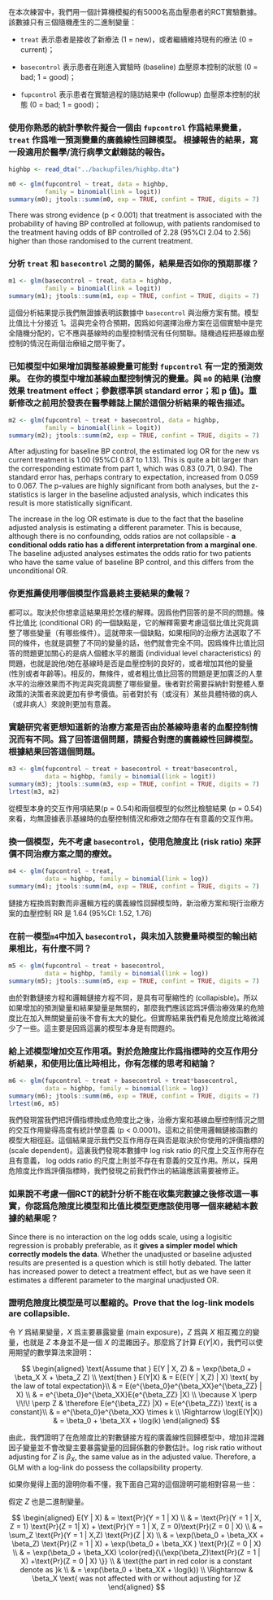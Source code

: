 

在本次練習中，我們用一個計算機模擬的有5000名高血壓患者的RCT實驗數據。該數據只有三個隨機產生的二進制變量：

- `treat` 表示患者是接收了新療法 (1 = new)，或者繼續維持現有的療法 (0 = current)；

- `basecontrol` 表示患者在剛進入實驗時 (baseline) 血壓原本控制的狀態 (0 = bad; 1 = good)；

- `fupcontrol` 表示患者在實驗過程的隨訪結果中 (followup) 血壓原本控制的狀態 (0 = bad; 1 = good)；


### 使用你熟悉的統計學軟件擬合一個由 `fupcontrol` 作爲結果變量，`treat` 作爲唯一預測變量的廣義線性回歸模型。 根據報告的結果，寫一段適用於醫學/流行病學文獻雜誌的報告。

```r
highbp <- read_dta("../backupfiles/highbp.dta")

m0 <- glm(fupcontrol ~ treat, data = highbp, 
          family = binomial(link = logit))
summary(m0); jtools::summ(m0, exp = TRUE, confint = TRUE, digits = 7)
```

There was strong evidence (p < 0.001) that treatment is associated with the probability of having BP controlled at followup, with patients randomised to the treatment having odds of BP controlled of 2.28 (95%CI 2.04 to 2.56) higher than those randomised to the current treatment. 

### 分析 `treat` 和 `basecontrol` 之間的關係，結果是否如你的預期那樣？


```r
m1 <- glm(basecontrol ~ treat, data = highbp, 
          family = binomial(link = logit))
summary(m1); jtools::summ(m1, exp = TRUE, confint = TRUE, digits = 7)
```

這個分析結果提示我們無證據表明該數據中 `basecontrol` 與治療方案有關。模型比值比十分接近 1。這與完全符合預期，因爲如何選擇治療方案在這個實驗中是完全隨機分配的，它不應與基線時的血壓控制情況有任何關聯。隨機過程把基線血壓控制的情況在兩個治療組之間平衡了。

### 已知模型中如果增加調整基線變量可能對 `fupcontrol` 有一定的預測效果。 在你的模型中增加基線血壓控制情況的變量。與 `m0` 的結果 (治療效果 treatment effect；參數標準誤 standard error；和 p 值)。重新修改之前用於發表在醫學雜誌上關於這個分析結果的報告描述。

```r
m2 <- glm(fupcontrol ~ treat + basecontrol, data = highbp, 
          family = binomial(link = logit))
summary(m2); jtools::summ(m2, exp = TRUE, confint = TRUE, digits = 7)
```


After adjusting for baseline BP control, the estimated log OR for the new vs current treatment is 1.00 (95%CI 0.87 to 1.13). This is quite a bit larger than the corresponding estimate from part 1, which was 0.83 (0.71, 0.94). The standard error has, perhaps contrary to expectation, increased from 0.059 to 0.067. The p-values are highly significant from both analyses, but the z-statistics is larger in the baseline adjusted analysis, which indicates this result is more statistically significant. 

The increase in the log OR estimate is due to the fact that the baseline adjusted analysis is estimating a different parameter. This is because, although there is no confounding, odds ratios are not collapsible - **a conditional odds ratio has a different interpretation from a marginal one**. The baseline adjusted analyses estimates the odds ratio for two patients who have the same value of baseline BP control, and this differs from the unconditional OR. 

### 你更推薦使用哪個模型作爲最終主要結果的彙報？

都可以。取決於你想拿這結果用於怎樣的解釋。因爲他們回答的是不同的問題。條件比值比 (conditional OR) 的一個缺點是，它的解釋需要考慮這個比值比究竟調整了哪些變量（有哪些條件）。這就帶來一個缺點，如果相同的治療方法選取了不同的條件，也就是調整了不同的變量的話，他們就會完全不同。因爲條件比值比回答的問題更加關心的是病人個體水平的層面 (individual level characteristics) 的問題，也就是說他/她在基線時是否是血壓控制的良好的，或者增加其他的變量 (性別或者年齡等)。相反的，無條件，或者粗比值比回答的問題是更加廣泛的人羣水平的治療效果而不拘泥與究竟調整了哪些變量。後者對於需要採納針對整體人羣政策的決策者來說更加有參考價值。前者對於有（或沒有）某些具體特徵的病人（或非病人）來說則更加有意義。

### 實驗研究者更想知道新的治療方案是否由於基線時患者的血壓控制情況而有不同。爲了回答這個問題，請擬合對應的廣義線性回歸模型。根據結果回答這個問題。

```r
m3 <- glm(fupcontrol ~ treat + basecontrol + treat*basecontrol, 
          data = highbp, family = binomial(link = logit))
summary(m3); jtools::summ(m3, exp = TRUE, confint = TRUE, digits = 7)
lrtest(m3, m2)
```

從模型本身的交互作用項結果(p = 0.54)和兩個模型的似然比檢驗結果 (p = 0.54) 來看，均無證據表示基線時的血壓控制情況和療效之間存在有意義的交互作用。

### 換一個模型，先不考慮 `basecontrol`，使用危險度比 (risk ratio) 來評價不同治療方案之間的療效。

```r
m4 <- glm(fupcontrol ~ treat, 
          data = highbp, family = binomial(link = log))
summary(m4); jtools::summ(m4, exp = TRUE, confint = TRUE, digits = 7)
```

鏈接方程換爲對數而非邏輯方程的廣義線性回歸模型時，新治療方案和現行治療方案的血壓控制 RR 是 1.64 (95%CI: 1.52, 1.76)

### 在前一模型`m4`中加入 `basecontrol`，與未加入該變量時模型的輸出結果相比，有什麼不同？

```r
m5 <- glm(fupcontrol ~ treat + basecontrol, 
          data = highbp, family = binomial(link = log))
summary(m5); jtools::summ(m5, exp = TRUE, confint = TRUE, digits = 7)
```

由於對數鏈接方程和邏輯鏈接方程不同，是具有可壓縮性的 (collapisble)。所以如果增加的預測變量和結果變量是無關的，那麼我們應該認爲評價治療效果的危險度比在加入無關變量前後不會有太大的變化。但實際結果我們看見危險度比略微減少了一些。這主要是因爲這裏的模型本身是有問題的。

### 給上述模型增加交互作用項。對於危險度比作爲指標時的交互作用分析結果，和使用比值比時相比，你有怎樣的思考和結論？

```r
m6 <- glm(fupcontrol ~ treat + basecontrol + treat*basecontrol, 
          data = highbp, family = binomial(link = log))
summary(m6); jtools::summ(m6, exp = TRUE, confint = TRUE, digits = 7)
lrtest(m6, m5)
```


我們發現當我們把評價指標換成危險度比之後，治療方案和基線血壓控制情況之間的交互作用變得高度有統計學意義 (p < 0.0001)。這和之前使用邏輯鏈接函數的模型大相徑庭。這個結果提示我們交互作用存在與否是取決於你使用的評價指標的 (scale dependent)。這裏我們發現本數據中 log risk ratio 的尺度上交互作用存在且有意義， log odds ratio 的尺度上則並不存在有意義的交互作用。所以，採用危險度比作爲評價指標時，我們發現之前我們作出的結論應該需要被修正。

### 如果說不考慮一個RCT的統計分析不能在收集完數據之後修改這一事實，你認爲危險度比模型和比值比模型更應該使用哪一個來總結本數據的結果呢？

Since there is no interaction on the log odds scale, using a logisitic regression is probably preferable, as it **gives a simpler model which correctly models the data**. Whether the unadjusted or baseline adjusted results are presented is a question which is still hotly debated. The latter has increased power to detect a treatment effect, but as we have seen it estimates a different parameter to the marginal unadjusted OR. 

### 證明危險度比模型是可以壓縮的。Prove that the log-link models are collapsible.

令 $Y$ 爲結果變量，$X$ 爲主要暴露變量 (main exposure)，$Z$ 爲與 $X$ 相互獨立的變量，也就是 $Z$ 本身並不是一個 $X$ 的混雜因子。那麼爲了計算 $E(Y|X)$，我們可以使用期望的數學算法來證明：

$$
\begin{aligned}
\text{Assume that } E(Y | X, Z) & = \exp(\beta_0 + \beta_X X + \beta_Z Z) \\
\text{then }        E(Y|X)      & = E(E(Y | X,Z) | X)  \text{ by the law of total expectation}\\
                                & = E(e^{\beta_0}e^{\beta_XX}e^{\beta_ZZ} | X) \\
                                & = e^{\beta_0}e^{\beta_XX}E(e^{\beta_ZZ} |X) \\
\because X \perp \!\!\! \perp Z & \therefore E(e^{\beta_ZZ} |X) = E(e^{\beta_ZZ}) \text{ is a constant}\\
                                & = e^{\beta_0}e^{\beta_XX} \times k \\
      \Rightarrow \log(E(Y|X))  & = \beta_0 + \beta_XX + \log(k)
\end{aligned}
$$

由此，我們證明了在危險度比的對數鏈接方程的廣義線性回歸模型中，增加非混雜因子變量並不會改變主要暴露變量的回歸係數的參數估計。log risk ratio without adjusting for $Z$ is $\beta_X$, the same value as in the adjusted value. Therefore, a GLM with a log-link do possess the collapsibility property. 

如果你覺得上面的證明你看不懂，我下面自己寫的這個證明可能相對容易一些：

假定 $Z$ 也是二進制變量。

$$
\begin{aligned}
E(Y | X) & =  \text{Pr}(Y = 1 | X) \\
         & = \text{Pr}(Y = 1 | X, Z = 1) \text{Pr}(Z = 1| X) + \text{Pr}(Y = 1 | X, Z = 0)\text{Pr}(Z = 0 | X) \\
         & = \sum_Z \text{Pr}(Y = 1 | X,Z) \text{Pr}(Z | X) \\
         & = \exp(\beta_0 + \beta_XX + \beta_Z) \text{Pr}(Z = 1 | X) + \exp(\beta_0 + \beta_XX ) \text{Pr}(Z = 0 | X) \\
         & = \exp(\beta_0 + \beta_XX) \color{red}{\{\exp(\beta_Z)\text{Pr}(Z = 1 | X) +\text{Pr}(Z = 0 | X)  \}} \\
         & \text{the part in red color is a constant denote as }k \\
         & = \exp(\beta_0 + \beta_XX +  \log(k)) \\
\Rightarrow & \beta_X \text{ was not affected with or without adjusting for }Z
\end{aligned}
$$
